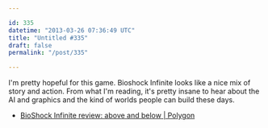 ```yaml
---

id: 335
datetime: "2013-03-26 07:36:49 UTC"
title: "Untitled #335"
draft: false
permalink: "/post/335"

---
```


I'm pretty hopeful for this game. Bioshock Infinite looks like a nice mix of story and action. From what I'm reading, it's pretty insane to hear about the AI and graphics and the kind of worlds people can build these days. 

 
 * [BioShock Infinite review: above and below | Polygon](http://www.polygon.com/game/bioshock-infinite/2779)




